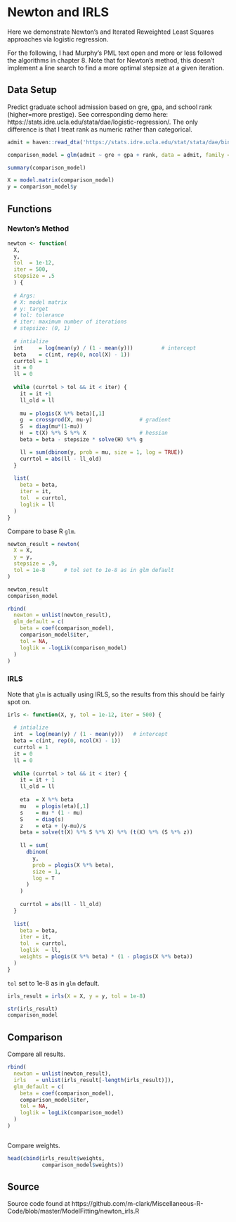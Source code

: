 # Newton and IRLS



Here we demonstrate Newton's and Iterated Reweighted Least Squares approaches via logistic regression.


For the following, I had Murphy's PML text open and more or less followed the 
algorithms in chapter 8.  Note that for Newton's method, this doesn't
implement a line search to find a more optimal stepsize at a given iteration.

## Data Setup

Predict graduate school admission based on gre, gpa, and school rank
(higher=more prestige). See corresponding demo here:
https://stats.idre.ucla.edu/stata/dae/logistic-regression/. The only
difference is that I treat rank as numeric rather than categorical.

```r
admit = haven::read_dta('https://stats.idre.ucla.edu/stat/stata/dae/binary.dta')

comparison_model = glm(admit ~ gre + gpa + rank, data = admit, family = binomial)

summary(comparison_model)

X = model.matrix(comparison_model)
y = comparison_model$y
```




## Functions
### Newton's Method

```r
newton <- function(
  X,
  y,
  tol  = 1e-12,
  iter = 500,
  stepsize = .5
  ) {
  
  # Args: 
  # X: model matrix
  # y: target
  # tol: tolerance
  # iter: maximum number of iterations
  # stepsize: (0, 1)
  
  # intialize
  int     = log(mean(y) / (1 - mean(y)))         # intercept
  beta    = c(int, rep(0, ncol(X) - 1))
  currtol = 1
  it = 0
  ll = 0
  
  while (currtol > tol && it < iter) {
    it = it +1
    ll_old = ll
    
    mu = plogis(X %*% beta)[,1]
    g  = crossprod(X, mu-y)               # gradient
    S  = diag(mu*(1-mu)) 
    H  = t(X) %*% S %*% X                 # hessian
    beta = beta - stepsize * solve(H) %*% g

    ll = sum(dbinom(y, prob = mu, size = 1, log = TRUE))
    currtol = abs(ll - ll_old)
  }
  
  list(
    beta = beta,
    iter = it,
    tol  = currtol,
    loglik = ll
  )
}

```

Compare to base R `glm`.

```r
newton_result = newton(
  X = X,
  y = y,
  stepsize = .9,
  tol = 1e-8      # tol set to 1e-8 as in glm default
) 

newton_result
comparison_model

rbind(
  newton = unlist(newton_result),
  glm_default = c(
    beta = coef(comparison_model),
    comparison_model$iter,
    tol = NA,
    loglik = -logLik(comparison_model)
  )
)
```






### IRLS 

Note that `glm` is actually using IRLS, so the results from this should be
fairly spot on.

```r
irls <- function(X, y, tol = 1e-12, iter = 500) {
  
  # intialize
  int  = log(mean(y) / (1 - mean(y)))   # intercept
  beta = c(int, rep(0, ncol(X) - 1))
  currtol = 1
  it = 0
  ll = 0
  
  while (currtol > tol && it < iter) {
    it = it + 1
    ll_old = ll
    
    eta  = X %*% beta
    mu   = plogis(eta)[,1]
    s    = mu * (1 - mu)
    S    = diag(s)
    z    = eta + (y-mu)/s
    beta = solve(t(X) %*% S %*% X) %*% (t(X) %*% (S %*% z))
    
    ll = sum(
      dbinom(
        y,
        prob = plogis(X %*% beta),
        size = 1,
        log = T
      )
    )
    
    currtol = abs(ll - ll_old)
  }
  
  list(
    beta = beta,
    iter = it,
    tol  = currtol,
    loglik  = ll,
    weights = plogis(X %*% beta) * (1 - plogis(X %*% beta))
  )
}
```

`tol` set to 1e-8 as in `glm` default.

```r
irls_result = irls(X = X, y = y, tol = 1e-8) 

str(irls_result)
comparison_model
```
 


## Comparison

Compare all results.

```r
rbind(
  newton = unlist(newton_result),
  irls   = unlist(irls_result[-length(irls_result)]),
  glm_default = c(
    beta = coef(comparison_model),
    comparison_model$iter,
    tol = NA,
    loglik = logLik(comparison_model)
  )
)



```

Compare weights.

```r
head(cbind(irls_result$weights,
           comparison_model$weights))
```






## Source

Source code found at https://github.com/m-clark/Miscellaneous-R-Code/blob/master/ModelFitting/newton_irls.R
